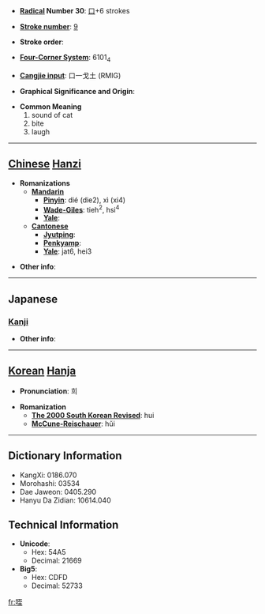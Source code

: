 * '''[[Wiktionary:Chinese radical index| Radical]] Number 30''': [[Wiktionary:Chinese radical index 口|口]]+6 strokes

* '''[[Wiktionary:Chinese total strokes index|Stroke number]]''': [[Wiktionary:Chinese total strokes index 9|9]]

* '''Stroke order''': 

* '''[[Wiktionary:Chinese four corner index|Four-Corner System]]''': 6101<sub>4</sub>

* '''[[Wiktionary:Chinese Cangjie index|Cangjie input]]''': 口一戈土 (RMIG)

* '''Graphical Significance and Origin''': 

* '''Common Meaning'''
*#sound of cat
*# bite
*# laugh


----

== [[Chinese]] [[Hanzi]] ==

* '''Romanizations'''
** '''[[Mandarin]]'''
*** '''[[Pinyin]]''': dié (die2), xì (xi4)
*** '''[[Wade-Giles]]''': tieh<sup>2</sup>, hsi<sup>4</sup>
*** '''[[Yale]]''': 
** '''[[Cantonese]]'''
*** '''[[Jyutping]]''':
*** '''[[Penkyamp]]''': 
*** '''[[Yale]]''': jat6, hei3

* '''Other info''': 

----

==Japanese==
===[[Kanji]]===
{{kanji|on readings=[[き]] (ki), [[てつ]] (tetsu), [[し]] (shi)
|kun readings=[[わらう]] (warau), [[かむ]] (kamu), [[とまる]] (tomaru)
}}

* '''Other info''':  

----

== [[Korean]] [[Hanja]] ==

* '''Pronunciation''': 희

* '''Romanization'''
** '''[[The 2000 South Korean Revised Romanization|The 2000 South Korean Revised]]''': hui
** '''[[McCune-Reischauer]]''': hŭi

----

== Dictionary Information ==

* KangXi: 0186.070
* Morohashi: 03534
* Dae Jaweon: 0405.290
* Hanyu Da Zidian: 10614.040

== Technical Information ==

* '''Unicode''':
** Hex: 54A5
** Decimal: 21669
* '''Big5''':
** Hex: CDFD
** Decimal: 52733

[[fr:咥]]